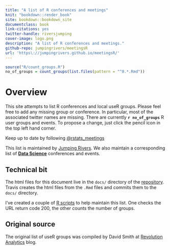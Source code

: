 ```yaml
--- 
title: "A list of R conferences and meetings"
knit: "bookdown::render_book"
site: bookdown::bookdown_site
documentclass: book
link-citations: yes
twitter-handle: riversjumping
cover-image: logo.png
description: "A list of R conferences and meetings."
github-repo: jumpingrivers/meetingsR
url: 'https\://jumpingrivers.github.io/meetingsR/'
---
```

```r
source("R/count_groups.R")
no_of_groups = count_groups(list.files(pattern = "^0.*.Rmd"))
```

# Overview

This site attempts to list R conferences and local useR groups. Please 
feel free to add any missing group or conference. In particular, most of the associated 
twitter names are missing. There are currently __`r no_of_groups`__ R user groups and events. 
To propose a change, just click the pencil icon in the top left hand corner.

Keep up to date by following [\@rstats_meetings](https://twitter.com/rstats_meetings)

This list is maintained by [Jumping Rivers](https://www.jumpingrivers.com). We also maintain a corresponding list of __[Data Science](https://jumpingrivers.github.io/meetingsDS/)__ conferences and events.

## Technical bit 

The html files for this document live in the `docs/` directory of the [repository](https://github.com/jumpingrivers/meetingsR/). Travis
creates the html files from the `.Rmd` files and commits them to the `docs/` directory.

I've created a couple of [R scripts](https://github.com/jumpingrivers/meetingsR/tree/master/R) to help
maintain this list. One checks the URL return code 200, the other counts the number of groups.

## Original source

The original list of useR groups was compiled by David Smith at [Revolution Analytics](http://blog.revolutionanalytics.com/local-r-groups.html) blog.

